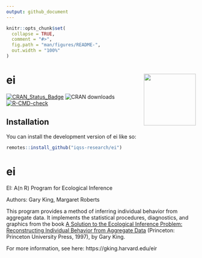 ```yaml
---
output: github_document
---
```


<!-- README.md is generated from README.Rmd. Please edit that file -->

```r
knitr::opts_chunk$set(
  collapse = TRUE,
  comment = "#>",
  fig.path = "man/figures/README-",
  out.width = "100%"
)
```

# ei <a href='https://iqss-research.github.io/ei/'><img src='man/figures/logo.png' align="right" height="138" /></a>

<!-- badges: start -->
[![CRAN_Status_Badge](https://www.r-pkg.org/badges/version-last-release/ei)](https://cran.r-project.org/package=ei)
![CRAN downloads](http://cranlogs.r-pkg.org/badges/grand-total/ei)
[![R-CMD-check](https://github.com/iqss-research/ei/workflows/R-CMD-check/badge.svg)](https://github.com/iqss-research/ei/actions)
<!-- badges: end -->

## Installation

You can install the development version of ei like so:

``` r
remotes::install_github("iqss-research/ei")
```
# ei
EI: A(n R) Program for Ecological Inference

Authors: Gary King, Margaret Roberts

This program provides a method of inferring individual behavior from aggregate data. It implements the statistical procedures, diagnostics, and graphics from the book [A Solution to the Ecological Inference Problem: Reconstructing Individual Behavior from Aggregate Data](https://gking.harvard.edu/eicamera/kinroot.html) (Princeton: Princeton University Press, 1997), by Gary King.

For more information, see here: https://gking.harvard.edu/eir
